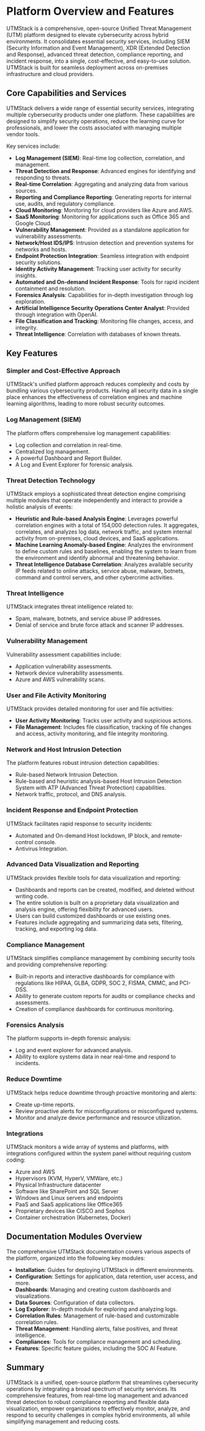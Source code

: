 # Platform Overview and Features

UTMStack is a comprehensive, open-source Unified Threat Management (UTM) platform designed to elevate cybersecurity across hybrid environments. It consolidates essential security services, including SIEM (Security Information and Event Management), XDR (Extended Detection and Response), advanced threat detection, compliance reporting, and incident response, into a single, cost-effective, and easy-to-use solution. UTMStack is built for seamless deployment across on-premises infrastructure and cloud providers.

## Core Capabilities and Services

UTMStack delivers a wide range of essential security services, integrating multiple cybersecurity products under one platform. These capabilities are designed to simplify security operations, reduce the learning curve for professionals, and lower the costs associated with managing multiple vendor tools.

Key services include:

*   **Log Management (SIEM)**: Real-time log collection, correlation, and management.
*   **Threat Detection and Response**: Advanced engines for identifying and responding to threats.
*   **Real-time Correlation**: Aggregating and analyzing data from various sources.
*   **Reporting and Compliance Reporting**: Generating reports for internal use, audits, and regulatory compliance.
*   **Cloud Monitoring**: Monitoring for cloud providers like Azure and AWS.
*   **SaaS Monitoring**: Monitoring for applications such as Office 365 and Google Cloud.
*   **Vulnerability Management**: Provided as a standalone application for vulnerability assessments.
*   **Network/Host IDS/IPS**: Intrusion detection and prevention systems for networks and hosts.
*   **Endpoint Protection Integration**: Seamless integration with endpoint security solutions.
*   **Identity Activity Management**: Tracking user activity for security insights.
*   **Automated and On-demand Incident Response**: Tools for rapid incident containment and resolution.
*   **Forensics Analysis**: Capabilities for in-depth investigation through log exploration.
*   **Artificial Intelligence Security Operations Center Analyst**: Provided through integration with OpenAI.
*   **File Classification and Tracking**: Monitoring file changes, access, and integrity.
*   **Threat Intelligence**: Correlation with databases of known threats.

## Key Features

### Simpler and Cost-Effective Approach

UTMStack's unified platform approach reduces complexity and costs by bundling various cybersecurity products. Having all security data in a single place enhances the effectiveness of correlation engines and machine learning algorithms, leading to more robust security outcomes.

### Log Management (SIEM)

The platform offers comprehensive log management capabilities:

*   Log collection and correlation in real-time.
*   Centralized log management.
*   A powerful Dashboard and Report Builder.
*   A Log and Event Explorer for forensic analysis.

### Threat Detection Technology

UTMStack employs a sophisticated threat detection engine comprising multiple modules that operate independently and interact to provide a holistic analysis of events:

*   **Heuristic and Rule-based Analysis Engine**: Leverages powerful correlation engines with a total of 154,000 detection rules. It aggregates, correlates, and analyzes log data, network traffic, and system internal activity from on-premises, cloud devices, and SaaS applications.
*   **Machine Learning Anomaly-based Engine**: Analyzes the environment to define custom rules and baselines, enabling the system to learn from the environment and identify abnormal and threatening behavior.
*   **Threat Intelligence Database Correlation**: Analyzes available security IP feeds related to online attacks, service abuse, malware, botnets, command and control servers, and other cybercrime activities.

### Threat Intelligence

UTMStack integrates threat intelligence related to:

*   Spam, malware, botnets, and service abuse IP addresses.
*   Denial of service and brute force attack and scanner IP addresses.

### Vulnerability Management

Vulnerability assessment capabilities include:

*   Application vulnerability assessments.
*   Network device vulnerability assessments.
*   Azure and AWS vulnerability scans.

### User and File Activity Monitoring

UTMStack provides detailed monitoring for user and file activities:

*   **User Activity Monitoring**: Tracks user activity and suspicious actions.
*   **File Management**: Includes file classification, tracking of file changes and access, activity monitoring, and file integrity monitoring.

### Network and Host Intrusion Detection

The platform features robust intrusion detection capabilities:

*   Rule-based Network Intrusion Detection.
*   Rule-based and heuristic analysis-based Host Intrusion Detection System with ATP (Advanced Threat Protection) capabilities.
*   Network traffic, protocol, and DNS analysis.

### Incident Response and Endpoint Protection

UTMStack facilitates rapid response to security incidents:

*   Automated and On-demand Host lockdown, IP block, and remote-control console.
*   Antivirus Integration.

### Advanced Data Visualization and Reporting

UTMStack provides flexible tools for data visualization and reporting:

*   Dashboards and reports can be created, modified, and deleted without writing code.
*   The entire solution is built on a proprietary data visualization and analysis engine, offering flexibility for advanced users.
*   Users can build customized dashboards or use existing ones.
*   Features include aggregating and summarizing data sets, filtering, tracking, and exporting log data.

### Compliance Management

UTMStack simplifies compliance management by combining security tools and providing comprehensive reporting:

*   Built-in reports and interactive dashboards for compliance with regulations like HIPAA, GLBA, GDPR, SOC 2, FISMA, CMMC, and PCI-DSS.
*   Ability to generate custom reports for audits or compliance checks and assessments.
*   Creation of compliance dashboards for continuous monitoring.

### Forensics Analysis

The platform supports in-depth forensic analysis:

*   Log and event explorer for advanced analysis.
*   Ability to explore systems data in near real-time and respond to incidents.

### Reduce Downtime

UTMStack helps reduce downtime through proactive monitoring and alerts:

*   Create up-time reports.
*   Review proactive alerts for misconfigurations or misconfigured systems.
*   Monitor and analyze device performance and resource utilization.

### Integrations

UTMStack monitors a wide array of systems and platforms, with integrations configured within the system panel without requiring custom coding:

*   Azure and AWS
*   Hypervisors (KVM, HyperV, VMWare, etc.)
*   Physical Infrastructure datacenter
*   Software like SharePoint and SQL Server
*   Windows and Linux servers and endpoints
*   PaaS and SaaS applications like Office365
*   Proprietary devices like CISCO and Sophos
*   Container orchestration (Kubernetes, Docker)

## Documentation Modules Overview

The comprehensive UTMStack documentation covers various aspects of the platform, organized into the following key modules:

*   **Installation**: Guides for deploying UTMStack in different environments.
*   **Configuration**: Settings for application, data retention, user access, and more.
*   **Dashboards**: Managing and creating custom dashboards and visualizations.
*   **Data Sources**: Configuration of data collectors.
*   **Log Explorer**: In-depth module for exploring and analyzing logs.
*   **Correlation Rules**: Management of rule-based and customizable correlation rules.
*   **Threat Management**: Handling alerts, false positives, and threat intelligence.
*   **Compliances**: Tools for compliance management and scheduling.
*   **Features**: Specific feature guides, including the SOC AI Feature.

## Summary

UTMStack is a unified, open-source platform that streamlines cybersecurity operations by integrating a broad spectrum of security services. Its comprehensive features, from real-time log management and advanced threat detection to robust compliance reporting and flexible data visualization, empower organizations to effectively monitor, analyze, and respond to security challenges in complex hybrid environments, all while simplifying management and reducing costs.